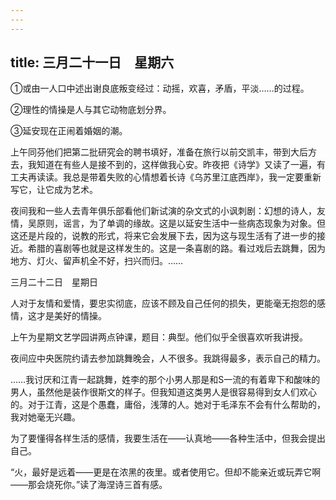 ```yaml
---
---
---
```

title: 三月二十一日　星期六
---




①或由一人口中述出谢良底叛变经过：动摇，欢喜，矛盾，平淡……的过程。

②理性的情操是人与其它动物底划分界。

③延安现在正闹着婚姻的潮。



上午同芬他们把第二批研究会的聘书填好，准备在旅行以前交凯丰，带到大后方去，我知道在有些人是接不到的，这样做我心安。昨夜把《诗学》又读了一遍，有工夫再读读。我总是带着失败的心情想着长诗《乌苏里江底西岸》，我一定要重新写它，让它成为艺术。

夜间我和一些人去青年俱乐部看他们新试演的杂文式的小讽刺剧：幻想的诗人，友情，吴原则，谣言，为了单调的缘故。这是以延安生活中一些病态现象为对象。但这还是片段的，说教的形式，将来它会发展下去，因为这与现生活有了进一步的接近。希腊的喜剧等也就是这样发生的。这是一条喜剧的路。看过戏后去跳舞，因为地方、灯火、留声机全不好，扫兴而归。……





三月二十二日　星期日


人对于友情和爱情，要忠实彻底，应该不顾及自己任何的损失，更能毫无抱怨的感情，这才是美好的情操。

上午为星期文艺学园讲两点钟课，题目：典型。他们似乎全很喜欢听我讲授。

夜间应中央医院约请去参加跳舞晚会，人不很多。我跳得最多，表示自己的精力。

……我讨厌和江青一起跳舞，姓李的那个小男人那是和S一流的有着卑下和酸味的男人，虽然他是装作很斯文的样子。但我知道这类男人是很容易得到女人们欢心的。对于江青，这是个愚蠢，庸俗，浅薄的人。她对于毛泽东不会有什么帮助的，我对她毫无兴趣。

为了要懂得各样生活的感情，我要生活在——认真地——各种生活中，但我会提出自己。

“火，最好是远着——更是在浓黑的夜里。或者使用它。但却不能亲近或玩弄它啊——那会烧死你。”读了海涅诗三首有感。